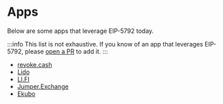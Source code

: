 # Apps

Below are some apps that leverage EIP-5792 today.

:::info
This list is not exhaustive. If you know of an app that leverages EIP-5792, please [open a PR](https://github.com/lukasrosario/eip-5792-site/blob/main/docs/pages/ecosystem/apps.mdx) to add it.
:::

- [revoke.cash](https://revoke.cash/)
- [Lido](https://lido.fi/)
- [LI.FI](https://li.fi)
- [Jumper.Exchange](https://jumper.exchange/)
- [Ekubo](https://evm.ekubo.org)
